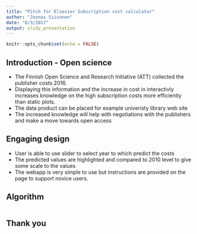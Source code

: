 ```yaml
---
title: "Pitch for Elsevier Subscription cost calculator"
author: "Joonas Siivonen"
date: "8/3/2017"
output: slidy_presentation
---
```


```r
knitr::opts_chunk$set(echo = FALSE)
```

## Introduction - Open science

- The Finnish Open Science and Research Initiative (ATT) collected the publisher costs 2016.
- Displaying this information and the increase in cost in interactivly increases knowledge on the high subscription costs more efficiently than static plots.
- The data product can be placed for example univeristy library web site 
- The increased knowledge will help with negotiations with the publishers and make a move towards open access


## Engaging design

- User is able to use slider to select year to which predict the costs 
- The predicted values are highlighted and compared to 2010 level to give some scale to the values 
- The webapp is very simple to use but instructions are provided on the page to support novice users. 


## Algorithm

```r

```

## Thank you



